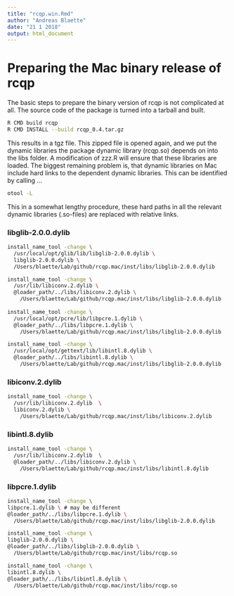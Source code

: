```yaml
---
title: "rcqp.win.Rmd"
author: "Andreas Blaette"
date: "21 1 2018"
output: html_document
---
```


# Preparing the Mac binary release of rcqp

The basic steps to prepare the binary version of rcqp is not complicated at all. The source code of the package is turned into a tarball and built.

```sh
R CMD build rcqp
R CMD INSTALL --build rcqp_0.4.tar.gz
```

This results in a tgz file. This zipped file is opened again, and we put the dynamic libraries the package dynamic library (rcqp.so) depends on into the libs folder. A modification of zzz.R will ensure that these libraries are loaded. The biggest remaining problem is, that dynamic libraries on Mac include hard links to the dependent dynamic libraries. This can be identified by calling ...

```sh
otool -L
```

This in a somewhat lengthy procedure, these hard paths in all the relevant dynamic libraries (.so-files) are replaced with relative links. 

### libglib-2.0.0.dylib

```sh
install_name_tool -change \
  /usr/local/opt/glib/lib/libglib-2.0.0.dylib \
  libglib-2.0.0.dylib \
  /Users/blaette/Lab/github/rcqp.mac/inst/libs/libglib-2.0.0.dylib

install_name_tool -change \
  /usr/lib/libiconv.2.dylib \
  @loader_path/../libs/libiconv.2.dylib \
	/Users/blaette/Lab/github/rcqp.mac/inst/libs/libglib-2.0.0.dylib
	
install_name_tool -change \
  /usr/local/opt/pcre/lib/libpcre.1.dylib \
  @loader_path/../libs/libpcre.1.dylib \
	/Users/blaette/Lab/github/rcqp.mac/inst/libs/libglib-2.0.0.dylib

install_name_tool -change \
  /usr/local/opt/gettext/lib/libintl.8.dylib \
  @loader_path/../libs/libintl.8.dylib \
	/Users/blaette/Lab/github/rcqp.mac/inst/libs/libglib-2.0.0.dylib
```

### libiconv.2.dylib

```sh
install_name_tool -change \
  /usr/lib/libiconv.2.dylib  \
  libiconv.2.dylib \
	/Users/blaette/Lab/github/rcqp.mac/inst/libs/libiconv.2.dylib
```

### libintl.8.dylib

```sh
install_name_tool -change \
  /usr/lib/libiconv.2.dylib  \
  @loader_path/../libs/libiconv.2.dylib \
	/Users/blaette/Lab/github/rcqp.mac/inst/libs/libintl.8.dylib	
```

### libpcre.1.dylib

```sh
install_name_tool -change \
libpcre.1.dylib \ # may be different 
@loader_path/../libs/libpcre.1.dylib \
  /Users/blaette/Lab/github/rcqp.mac/inst/libs/libglib-2.0.0.dylib

install_name_tool -change \
libglib-2.0.0.dylib \
@loader_path/../libs/libglib-2.0.0.dylib \
  /Users/blaette/Lab/github/rcqp.mac/inst/libs/rcqp.so

install_name_tool -change \
libintl.8.dylib \
@loader_path/../libs/libintl.8.dylib \
  /Users/blaette/Lab/github/rcqp.mac/inst/libs/rcqp.so
```
